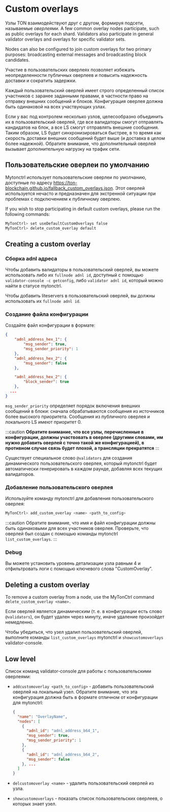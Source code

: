 
# Custom overlays

Узлы TON взаимодействуют друг с другом, формируя подсети, называемые *оверлеями*. A few common overlay nodes participate, such as public overlays for each shard. Validators also participate in general validator overlays and overlays for specific validator sets.

Nodes can also be configured to join custom overlays for two primary purposes: broadcasting external messages and broadcasting block candidates.

Участие в пользовательских оверлеях позволяет избежать неопределенности публичных оверлеев и повысить надежность доставки и сократить задержки.

Каждый пользовательский оверлей имеет строго определенный список участников с заранее заданными правами, в частности право на отправку внешних сообщений и блоков. Конфигурация оверлея должна быть одинаковой на всех участвующих узлах.

Если у вас под контролем несколько узлов, целесообразно объединить их в пользовательский оверлей, где все валидаторы смогут отправлять кандидатов на блок, а все LS смогут отправлять внешние сообщения. Таким образом, LS будет синхронизироваться быстрее, в то время как скорость доставки внешних сообщений будет выше (и доставка в целом более надежной). Обратите внимание, что дополнительный оверлей вызывает дополнительную нагрузку на трафик сети.

## Пользовательские оверлеи по умолчанию

Mytonctrl использует пользовательские оверлеи по умолчанию, доступные по адресу https://ton-blockchain.github.io/fallback_custom_overlays.json. Этот оверлей используется нечасто и предназначен для экстренной ситуации при проблемах с подключением к публичному оверлею.

If you wish to stop participating in default custom overlays, please run the following commands:

```bash
MyTonCtrl> set useDefaultCustomOverlays false
MyTonCtrl> delete_custom_overlay default
```

## Creating a custom overlay

### Сборка adnl адреса

Чтобы добавить валидаторы в пользовательский оверлей, вы можете использовать либо их `fullnode adnl id`, доступный с помощью `validator-console -c getconfig`, либо `validator adnl id`, который можно найти в статусе mytonctrl.

Чтобы добавить liteservers в пользовательский оверлей, вы должны использовать их `fullnode adnl id`.

### Создание файла конфигурации

Создайте файл конфигурации в формате:

```json
{
    "adnl_address_hex_1": {
        "msg_sender": true,
        "msg_sender_priority": 1
    },
    "adnl_address_hex_2": {
        "msg_sender": false
    },

    "adnl_address_hex_2": {
        "block_sender": true
    },
  ...
}
```

`msg_sender_priority` определяет порядок включения внешних сообщений в блоки: сначала обрабатываются сообщения из источников более высокого приоритета. Сообщения из публичного оверлея и локального LS имеют приоритет 0.

:::caution
**Обратите внимание, что все узлы, перечисленные в конфигурации, должны участвовать в оверлее (другими словами, им нужно добавить оверлей с точно такой же конфигурацией), в противном случае связь будет плохой, а трансляции прекратятся**
:::

Существует специальное слово `@validators` для создания динамического пользовательского оверлея, который mytonctrl будет автоматически генерировать в каждом раунде, добавляя всех текущих валидаторов.

### Добавление пользовательского оверлея

Используйте команду mytonctrl для добавления пользовательского оверлея:

```bash
MyTonCtrl> add_custom_overlay <name> <path_to_config>
```

:::caution
Обратите внимание, что имя и файл конфигурации должны быть одинаковыми для всех участников оверлея. Проверьте, что оверлей был создан с помощью команды mytonctrl `list_custom_overlays`.
:::

### Debug

Вы можете установить уровень детализации узла равным 4 и отфильтровать логи с помощью ключевого слова "CustomOverlay".

## Deleting a custom overlay

To remove a custom overlay from a node, use the MyTonCtrl command `delete_custom_overlay <name>.`

Если оверлей является динамическим (т. е. в конфигурации есть слово `@validators`), он будет удален через минуту, иначе удаление произойдет немедленно.

Чтобы убедиться, что узел удалил пользовательский оверлей, выполните команды `list_custom_overlays` mytonctrl и `showcustomoverlays` validator-console.

## Low level

Список команд validator-console для работы с пользовательскими оверлеями:

* `addcustomoverlay <path_to_config>` - добавить пользовательский оверлей на локальный узел. Обратите внимание, что эта конфигурация должна быть в формате отличном от конфигурации для mytonctrl:

  ```json
  {
    "name": "OverlayName",
    "nodes": [
      {
        "adnl_id": "adnl_address_b64_1",
        "msg_sender": true,
        "msg_sender_priority": 1
      },
      {
        "adnl_id": "adnl_address_b64_2",
        "msg_sender": false
      }, ...
    ]
  }
  ```

* `delcustomoverlay <name>` - удалить пользовательский оверлей из узла.

* `showcustomoverlays` - показать список пользовательских оверлеев, о которых знает узел.

<Feedback />
